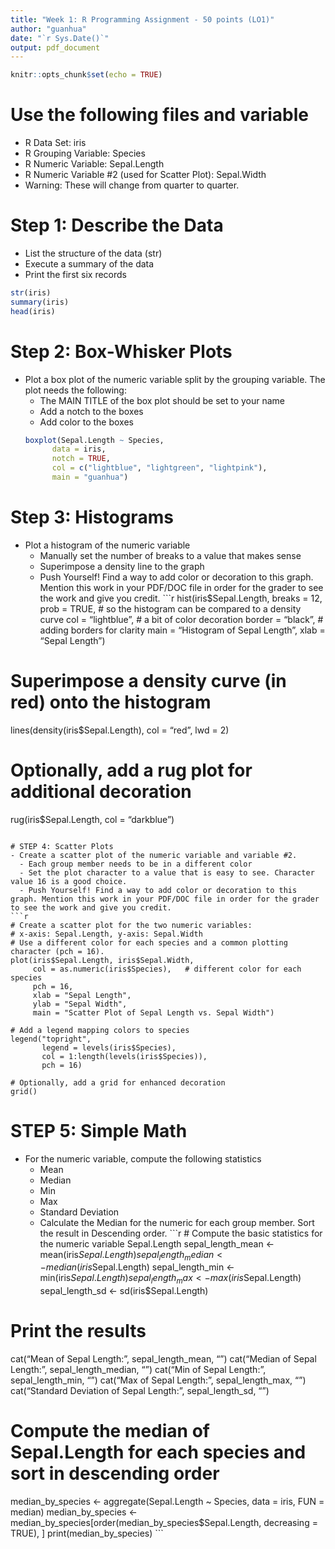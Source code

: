 ```yaml
---
title: "Week 1: R Programming Assignment - 50 points (LO1)"
author: "guanhua"
date: "`r Sys.Date()`"
output: pdf_document
---
```


```r
knitr::opts_chunk$set(echo = TRUE)
```

# Use the following files and variable
- R Data Set: iris
- R Grouping Variable: Species
- R Numeric Variable: Sepal.Length
- R Numeric Variable #2 (used for Scatter Plot): Sepal.Width
- Warning: These will change from quarter to quarter.

# Step 1: Describe the Data
- List the structure of the data (str)
- Execute a summary of the data
- Print the first six records
```r
str(iris)
summary(iris)
head(iris)
```

# Step 2: Box-Whisker Plots
- Plot a box plot of the numeric variable split by the grouping variable. The plot needs the following:
  - The MAIN TITLE of the box plot should be set to your name
  - Add a notch to the boxes
  - Add color to the boxes
```r
boxplot(Sepal.Length ~ Species,
        data = iris,
        notch = TRUE,
        col = c("lightblue", "lightgreen", "lightpink"),
        main = "guanhua")
```

# Step 3: Histograms
- Plot a histogram of the numeric variable
  - Manually set the number of breaks to a value that makes sense
  - Superimpose a density line to the graph
  - Push Yourself! Find a way to add color or decoration to this graph. Mention this work in your PDF/DOC file in order for the grader to see the work and give you credit.
```r
hist(iris$Sepal.Length,
     breaks = 12,
     prob = TRUE,            # so the histogram can be compared to a density curve
     col = "lightblue",      # a bit of color decoration
     border = "black",       # adding borders for clarity
     main = "Histogram of Sepal Length",
     xlab = "Sepal Length")

# Superimpose a density curve (in red) onto the histogram
lines(density(iris$Sepal.Length), col = "red", lwd = 2)

# Optionally, add a rug plot for additional decoration
rug(iris$Sepal.Length, col = "darkblue")
```

# STEP 4: Scatter Plots
- Create a scatter plot of the numeric variable and variable #2.
  - Each group member needs to be in a different color
  - Set the plot character to a value that is easy to see. Character value 16 is a good choice.
  - Push Yourself! Find a way to add color or decoration to this graph. Mention this work in your PDF/DOC file in order for the grader to see the work and give you credit.
```r
# Create a scatter plot for the two numeric variables:
# x-axis: Sepal.Length, y-axis: Sepal.Width
# Use a different color for each species and a common plotting character (pch = 16).
plot(iris$Sepal.Length, iris$Sepal.Width,
     col = as.numeric(iris$Species),   # different color for each species
     pch = 16,
     xlab = "Sepal Length",
     ylab = "Sepal Width",
     main = "Scatter Plot of Sepal Length vs. Sepal Width")

# Add a legend mapping colors to species
legend("topright",
       legend = levels(iris$Species),
       col = 1:length(levels(iris$Species)),
       pch = 16)

# Optionally, add a grid for enhanced decoration
grid()
```

# STEP 5: Simple Math
- For the numeric variable, compute the following statistics
  - Mean
  - Median
  - Min
  - Max
  - Standard Deviation
  - Calculate the Median for the numeric for each group member. Sort the result in Descending order.
```r
# Compute the basic statistics for the numeric variable Sepal.Length
sepal_length_mean <- mean(iris$Sepal.Length)
sepal_length_median <- median(iris$Sepal.Length)
sepal_length_min <- min(iris$Sepal.Length)
sepal_length_max <- max(iris$Sepal.Length)
sepal_length_sd <- sd(iris$Sepal.Length)

# Print the results
cat("Mean of Sepal Length:", sepal_length_mean, "\n")
cat("Median of Sepal Length:", sepal_length_median, "\n")
cat("Min of Sepal Length:", sepal_length_min, "\n")
cat("Max of Sepal Length:", sepal_length_max, "\n")
cat("Standard Deviation of Sepal Length:", sepal_length_sd, "\n\n")

# Compute the median of Sepal.Length for each species and sort in descending order
median_by_species <- aggregate(Sepal.Length ~ Species, data = iris, FUN = median)
median_by_species <- median_by_species[order(median_by_species$Sepal.Length, decreasing = TRUE), ]
print(median_by_species)
```
